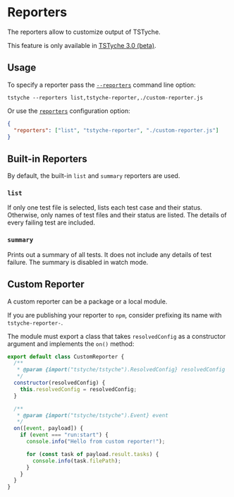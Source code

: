 
# Reporters

The reporters allow to customize output of TSTyche.

<Warning>

This feature is only available in [TSTyche 3.0 (beta)](../releases/tstyche-3.mdx).

</Warning>

## Usage

To specify a reporter pass the [`--reporters`](../reference/command-line.mdx#reporters) command line option:

```shell
tstyche --reporters list,tstyche-reporter,./custom-reporter.js
```

Or use the [`reporters`](../reference/config-file.mdx#reporters) configuration option:

```json
{
  "reporters": ["list", "tstyche-reporter", "./custom-reporter.js"]
}
```

## Built-in Reporters

By default, the built-in `list` and `summary` reporters are used.

### `list`

If only one test file is selected, lists each test case and their status. Otherwise, only names of test files and their status are listed. The details of every failing test are included.

### `summary`

Prints out a summary of all tests. It does not include any details of test failure. The summary is disabled in watch mode.

## Custom Reporter

A custom reporter can be a package or a local module.

<Tip>

If you are publishing your reporter to `npm`, consider prefixing its name with `tstyche-reporter-`.

</Tip>

The module must export a class that takes `resolvedConfig` as a constructor argument and implements the `on()` method:

```js
export default class CustomReporter {
  /**
   * @param {import("tstyche/tstyche").ResolvedConfig} resolvedConfig
   */
  constructor(resolvedConfig) {
    this.resolvedConfig = resolvedConfig;
  }

  /**
   * @param {import("tstyche/tstyche").Event} event
   */
  on([event, payload]) {
    if (event === "run:start") {
      console.info("Hello from custom reporter!");

      for (const task of payload.result.tasks) {
        console.info(task.filePath);
      }
    }
  }
}
```
